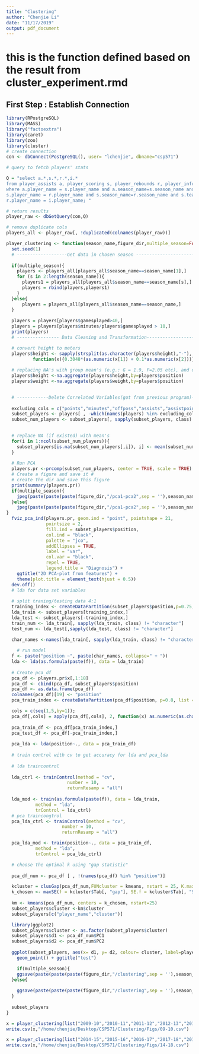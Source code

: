 ```yaml
---
title: "Clustering"
author: "Chenjie Li"
date: "11/17/2019"
output: pdf_document
---
```

# this is the function defined based on the result from cluster_experiment.rmd

## First Step : Establish Connection
```r
library(RPostgreSQL)
library(MASS)
library("factoextra")
library(caret)
library(zoo)
library(cluster)
# create connection
con <- dbConnect(PostgreSQL(), user= "lchenjie", dbname="csp571")

# query to fetch players' stats

Q = "select a.*,s.*,r.*,i.*
from player_assists a, player_scoring s, player_rebounds r, player_info i
where a.player_name = s.player_name and a.season_name=s.season_name and a.team_name = s.team_name and
s.player_name = r.player_name and s.season_name=r.season_name and s.team_name = r.team_name and
r.player_name = i.player_name; "

# return results
player_raw <- dbGetQuery(con,Q)

# remove duplicate cols
players_all <- player_raw[, !duplicated(colnames(player_raw))]
```


```r
player_clustering <- function(season_name,figure_dir,multiple_season=FALSE){
  set.seed(1)
  # -------------------Get data in chosen season -------------------------------#
  
  if(multiple_season){
    players <- players_all[players_all$season_name==season_name[1],]
    for (s in 2:length(season_name)){
      players1 = players_all[players_all$season_name==season_name[s],]
      players = rbind(players,players1)
    }
  }else{
      players = players_all[players_all$season_name==season_name,]
  }
  
  players = players[players$gamesplayed>40,]
  players = players[players$minutes/players$gamesplayed > 10,]
  print(players)
  # ---------------- Data Cleaning and Transformation---------------------------#

  # convert height to meters 
  players$height <- sapply(strsplit(as.character(players$height),"-"),
          function(x){0.3048*(as.numeric(x[1]) + 0.1*as.numeric(x[2]))})
  
  # replacing NA's with group mean's (e.g.: G = 1.9, F=2.05 etc), and double check to replace na with means
  players$height <-na.aggregate(players$height,by=players$position)
  players$weight <-na.aggregate(players$weight,by=players$position)
  

  # ------------Delete Correlated Variables(got from previous program)----------#
  
  excluding_cols = c("points","minutes","offposs","assists","assistpoints","assists2pt","assists3pt","fg2m","fg2a","fg3m","fg3a","nonputbacksassisted2spct","efgpct","rebounds","ftdefrebounds","def2ptrebounds","def3ptrebounds","deffgreboundpct","defrebounds","offrebounds","ftoffrebounds","off2ptrebounds","off3ptrebounds","offfgreboundpct")
  subset_players <- players[ , -which(names(players) %in% excluding_cols)]
  subset_num_players <- subset_players[, sapply(subset_players, class) != "character"]

  
  # replace NA (if existed) with mean's
  for(i in 1:ncol(subset_num_players)){
    subset_players[is.na(subset_num_players[,i]), i] <- mean(subset_num_players[,i], na.rm = TRUE)
  }
  
  # Run PCA
  players.pr <-prcomp(subset_num_players, center = TRUE, scale = TRUE)
  # Create a figure and save it # 
  # create the dir and save this figure
  print(summary(players.pr))
  if(multiple_season){
    jpeg(paste(paste(paste(figure_dir,"/pca1-pca2",sep = ''),season_name[1],sep = '_'),'.jpg',sep=''))
  }else{
    jpeg(paste(paste(paste(figure_dir,"/pca1-pca2",sep = ''),season_name,sep = '_'),'.jpg',sep=''))
}
  fviz_pca_ind(players.pr, geom.ind = "point", pointshape = 21, 
               pointsize = 2, 
               fill.ind = subset_players$position, 
               col.ind = "black", 
               palette = "jco", 
               addEllipses = TRUE,
               label = "var",
               col.var = "black",
               repel = TRUE,
               legend.title = "Diagnosis") +
    ggtitle("2D PCA-plot from features") +
    theme(plot.title = element_text(hjust = 0.5))
  dev.off()
  # lda for data set variables 
  
  # split traning/testing data 4:1
  training_index <- createDataPartition(subset_players$position,p=0.75,list=FALSE)
  lda_train <- subset_players[training_index,]
  lda_test <- subset_players[-training_index,]
  train_num <- lda_train[, sapply(lda_train, class) != "character"]
  test_num <- lda_test[,sapply(lda_test, class) != "character"]
  
  char_names <-names(lda_train[, sapply(lda_train, class) != "character"])

    # run model
  f <- paste("position ~", paste(char_names, collapse=" + "))
  lda <- lda(as.formula(paste(f)), data = lda_train)
  
  # Create pca_df
  pca_df <- players.pr$x[,1:18]
  pca_df <- cbind(pca_df, subset_players$position)
  pca_df <- as.data.frame(pca_df)
  colnames(pca_df)[19] <- "position"
  pca_train_index <- createDataPartition(pca_df$position, p=0.8, list = FALSE)

  cols = c(seq(1,5,by=1));    
  pca_df[,cols] = apply(pca_df[,cols], 2, function(x) as.numeric(as.character(x)));
  
  pca_train_df <- pca_df[pca_train_index,]
  pca_test_df <- pca_df[-pca_train_index,]
  
  pca_lda <- lda(position~., data = pca_train_df)
  
  # train control with cv to get accuracy for lda and pca_lda
  
  # lda traincontrol
  
  lda_ctrl <- trainControl(method = "cv",
                       number = 10,
                       returnResamp = "all")
  
  lda_mod <- train(as.formula(paste(f)), data = lda_train,
           method = "lda",
           trControl = lda_ctrl)
  # pca traincongtrol
  pca_lda_ctrl <- trainControl(method = "cv",
                     number = 10,
                     returnResamp = "all")

  pca_lda_mod <- train(position~., data = pca_train_df,
           method = "lda",
           trControl = pca_lda_ctrl)

  # choose the optimal k using "gap statistic"
  
  pca_df_num <- pca_df [ , !(names(pca_df) %in% "position")]

  kcluster = clusGap(pca_df_num,FUNcluster = kmeans, nstart = 25, K.max = 15, B = 50)    
  k_chosen <- maxSE(f = kcluster$Tab[, "gap"], SE.f = kcluster$Tab[, "SE.sim"],method="Tibs2001SEmax")
  
  km <- kmeans(pca_df_num, centers = k_chosen, nstart=25)
  subset_players$cluster <-km$cluster
  subset_players[c("player_name","cluster")]

  library(ggplot2)
  subset_players$cluster <- as.factor(subset_players$cluster)
  subset_players$d1 <- pca_df_num$PC1
  subset_players$d2 <- pca_df_num$PC2
  
  ggplot(subset_players, aes(x= d1, y= d2, colour= cluster, label=player_name))+
    geom_point() + ggtitle("test")

    if(multiple_season){
    ggsave(paste(paste(paste(figure_dir,"/clustering",sep = ''),season_name[1],sep = '_'),'.jpg',sep=''))
  }else{
    
    ggsave(paste(paste(paste(figure_dir,"/clustering",sep = ''),season_name[1],sep = '_'),'.jpg',sep=''))
  }
  
  subset_players
}
```


```r
x = player_clustering(list("2009-10","2010-11","2011-12","2012-13","2013-14"),"/home/chenjie/Desktop/CSP571/Clustering/Figs",multiple_season = TRUE)
write.csv(x,"/home/chenjie/Desktop/CSP571/Clustering/Figs/09-10.csv")

x = player_clustering(list("2014-15","2015-16","2016-17","2017-18","2018-19"),"/home/chenjie/Desktop/CSP571/Clustering/Figs",multiple_season = TRUE)
write.csv(x,"/home/chenjie/Desktop/CSP571/Clustering/Figs/14-18.csv")
```